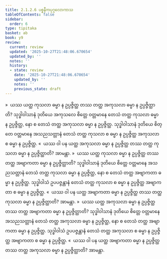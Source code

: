 ```yaml
---
title: 2.1.2.6 ပစ္စနီကပုဂ္ဂလောကာသ
tableOfContents: false
sidebar:
  order: 6
type: tipitaka
basket: ab
book: y9
review:
  current: review
  updated: '2025-10-27T21:48:06.670654'
  updated_by: ''
  notes: ''
  history:
  - state: review
    date: '2025-10-27T21:48:06.670654'
    updated_by: ''
    notes: ''
    previous_state: draft
---
```



<ReviewStatus review={frontmatter.review} showDetails={true} />

<HypothesisAnnotation frontmatter={frontmatter} />

<DynamicBreadcrumb />

<Division number="55" book="y9" e="ch" v="35" p="15">

<Paragraph number="265" book="y9">
»  ယဿ ယတ္ထ ကုသလာ ဓမ္မာ န ဥပ္ပဇ္ဇိတ္ထ တဿ တတ္ထ အကုသလာ ဓမ္မာ န ဥပ္ပဇ္ဇိတ္ထာတိ?
</Paragraph>

<Paragraph number="266" book="y9">
သုဒ္ဓါဝါသာနံ ဒုတိယေ အကုသလေ စိတ္တေ ဝတ္တမာနေ တေသံ တတ္ထ ကုသလာ ဓမ္မာ န ဥပ္ပဇ္ဇိတ္ထ, နော စ တေသံ တတ္ထ အကုသလာ ဓမ္မာ န ဥပ္ပဇ္ဇိတ္ထ. သုဒ္ဓါဝါသာနံ ဒုတိယေ စိတ္တေ ဝတ္တမာနေ အသညသတ္တာနံ တေသံ တတ္ထ ကုသလာ စ ဓမ္မာ န ဥပ္ပဇ္ဇိတ္ထ အကုသလာ စ ဓမ္မာ န ဥပ္ပဇ္ဇိတ္ထ.
</Paragraph>

<Paragraph number="267" book="y9">
«  ယဿ ဝါ ပန ယတ္ထ အကုသလာ ဓမ္မာ န ဥပ္ပဇ္ဇိတ္ထ တဿ တတ္ထ ကုသလာ ဓမ္မာ န ဥပ္ပဇ္ဇိတ္ထာတိ? အာမန္တာ.
</Paragraph>

<Paragraph number="268" book="y9">
»  ယဿ ယတ္ထ ကုသလာ ဓမ္မာ န ဥပ္ပဇ္ဇိတ္ထ တဿ တတ္ထ အဗျာကတာ ဓမ္မာ န ဥပ္ပဇ္ဇိတ္ထာတိ?
</Paragraph>

<Paragraph number="269" book="y9">
သုဒ္ဓါဝါသာနံ ဒုတိယေ စိတ္တေ ဝတ္တမာနေ အသညသတ္တာနံ တေသံ တတ္ထ ကုသလာ ဓမ္မာ န ဥပ္ပဇ္ဇိတ္ထ, နော စ တေသံ တတ္ထ အဗျာကတာ ဓမ္မာ န ဥပ္ပဇ္ဇိတ္ထ. သုဒ္ဓါဝါသံ ဥပပဇ္ဇန္တာနံ တေသံ တတ္ထ ကုသလာ စ ဓမ္မာ န ဥပ္ပဇ္ဇိတ္ထ အဗျာကတာ စ ဓမ္မာ န ဥပ္ပဇ္ဇိတ္ထ.
</Paragraph>

<Paragraph number="270" book="y9">
«  ယဿ ဝါ ပန ယတ္ထ အဗျာကတာ ဓမ္မာ န ဥပ္ပဇ္ဇိတ္ထ တဿ တတ္ထ ကုသလာ ဓမ္မာ န ဥပ္ပဇ္ဇိတ္ထာတိ? အာမန္တာ.
</Paragraph>

</Division>
<Division number="56" book="y9" e="ch" v="35" p="15">

<Paragraph number="271" book="y9">
»  ယဿ ယတ္ထ အကုသလာ ဓမ္မာ န ဥပ္ပဇ္ဇိတ္ထ တဿ တတ္ထ အဗျာကတာ ဓမ္မာ န ဥပ္ပဇ္ဇိတ္ထာတိ?
</Paragraph>

<Paragraph number="272" book="y9">
သုဒ္ဓါဝါသာနံ ဒုတိယေ စိတ္တေ ဝတ္တမာနေ အသညသတ္တာနံ တေသံ တတ္ထ အကုသလာ ဓမ္မာ န ဥပ္ပဇ္ဇိတ္ထ, နော စ တေသံ တတ္ထ အဗျာကတာ ဓမ္မာ န ဥပ္ပဇ္ဇိတ္ထ. သုဒ္ဓါဝါသံ ဥပပဇ္ဇန္တာနံ တေသံ တတ္ထ အကုသလာ စ ဓမ္မာ န ဥပ္ပဇ္ဇိတ္ထ အဗျာကတာ စ ဓမ္မာ န ဥပ္ပဇ္ဇိတ္ထ.
</Paragraph>

<Paragraph number="273" book="y9">
«  ယဿ ဝါ ပန ယတ္ထ အဗျာကတာ ဓမ္မာ န ဥပ္ပဇ္ဇိတ္ထ တဿ တတ္ထ အကုသလာ ဓမ္မာ န ဥပ္ပဇ္ဇိတ္ထာတိ? အာမန္တာ.
</Paragraph>
</Division>